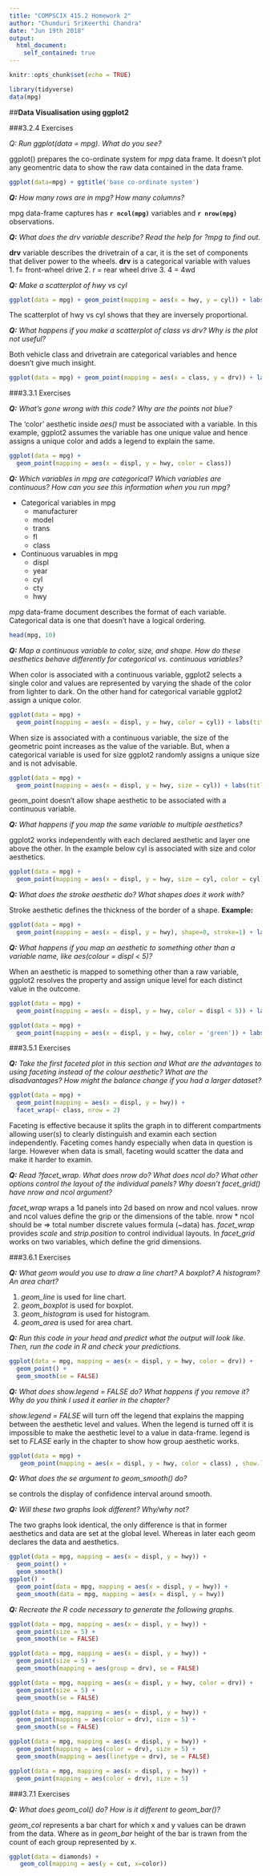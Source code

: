 ```yaml
---
title: "COMPSCIX 415.2 Homework 2"
author: "Chunduri SriKeerthi Chandra"
date: "Jun 19th 2018"
output: 
  html_document:
    self_contained: true
---
```


```r
knitr::opts_chunk$set(echo = TRUE)
```

```r
library(tidyverse)
data(mpg)
```

##**Data Visualisation using ggplot2**

###3.2.4 Exercises

*Q: Run ggplot(data = mpg). What do you see?*

ggplot() prepares the co-ordinate system for *mpg* data frame. It doesn't plot any geomentric data to show the raw data contained in the data frame.

```r
ggplot(data=mpg) + ggtitle('base co-ordinate system')
```

***Q:** How many rows are in mpg? How many columns?*

mpg data-frame  captures has **`r ncol(mpg)`** variables and **`r nrow(mpg)`** observations.

***Q:** What does the drv variable describe? Read the help for ?mpg to find out.*

**drv** variable describes the drivetrain of a car, it is the set of components that deliver power to the wheels. **drv** is a categorical variable with values  
1. f= front-wheel drive
2. r = rear wheel drive
3. 4 = 4wd

***Q:** Make a scatterplot of hwy vs cyl*

```r
ggplot(data = mpg) + geom_point(mapping = aes(x = hwy, y = cyl)) + labs(title = "Scatterplot of cyl vs hwy")
```

The scatterplot of hwy vs cyl shows that they are inversely proportional.

***Q:** What happens if you make a scatterplot of class vs drv? Why is the plot not useful?*

Both vehicle class and drivetrain are categorical variables and hence doesn't give much insight.

```r
ggplot(data = mpg) + geom_point(mapping = aes(x = class, y = drv)) + labs(title = "Scatterplot of class vs drv")
```

###3.3.1 Exercises

***Q:** What’s gone wrong with this code? Why are the points not blue?*

The 'color' aesthetic inside *aes()* must be associated with a variable. In this example, ggplot2 assumes the variable has one unique value and hence assigns a unique color and adds a legend to explain the same.

```r
ggplot(data = mpg) + 
  geom_point(mapping = aes(x = displ, y = hwy, color = class))
```

***Q:** Which variables in mpg are categorical? Which variables are continuous? How can you see this information when you run mpg?*

* Categorical variables in mpg  
    + manufacturer
    + model
    + trans
    + fl
    + class
* Continuous varuables in mpg  
    + displ
    + year
    + cyl
    + cty
    + hwy

*mpg* data-frame document describes the format of each variable. Categorical data is one that doesn't have a logical ordering.
```r
head(mpg, 10)
```

***Q:** Map a continuous variable to color, size, and shape. How do these aesthetics behave differently for categorical vs. continuous variables?*

When color is associated with a continuous variable, ggplot2 selects a single color and values are represented by varying the shade of the color from lighter to dark. On the other hand for categorical variable ggplot2 assign a unique color.

```r
ggplot(data = mpg) + 
  geom_point(mapping = aes(x = displ, y = hwy, color = cyl)) + labs(title = "Scatterplot with number of cylinders as color")
```

When size is associated with a continuous variable, the size of the geometric point increases as the value of the variable. But, when a categorical variable is used for size ggplot2 randomly assigns a unique size and is not advisable.
```r
ggplot(data = mpg) + 
  geom_point(mapping = aes(x = displ, y = hwy, size = cyl)) + labs(title = "Scatterplot with number of cylinders as size")
```

geom_point doesn't allow shape aesthetic to be associated with a continuous variable.

***Q:** What happens if you map the same variable to multiple aesthetics?*

ggplot2 works independently with each declared aesthetic and layer one above the other. In the example below cyl is associated with size and color aesthetics.
```r
ggplot(data = mpg) + 
  geom_point(mapping = aes(x = displ, y = hwy, size = cyl, color = cyl)) + labs(title = "Scatterplot with number of cylinders as size and color")
```

***Q:** What does the stroke aesthetic do? What shapes does it work with?*

Stroke aesthetic defines the thickness of the border of a shape.
**Example:**
```r
ggplot(data = mpg) + 
  geom_point(mapping = aes(x = displ, y = hwy), shape=0, stroke=1) + labs(title = "Scatterplot showing how stroke works")
```

***Q:** What happens if you map an aesthetic to something other than a variable name, like aes(colour = displ < 5)?*

When an aesthetic is mapped to something other than a raw variable, ggplot2 resolves the property and assign unique level for each distinct value in the outcome.
```r
ggplot(data = mpg) + 
  geom_point(mapping = aes(x = displ, y = hwy, color = displ < 5)) + labs(title = "Scatterplot with color mapped to an equation")
```

```r
ggplot(data = mpg) + 
  geom_point(mapping = aes(x = displ, y = hwy, color = 'green')) + labs(title = "Scatterplot with color mapped value. But, the display color is not green")
```

###3.5.1 Exercises

***Q:** Take the first faceted plot in this section and What are the advantages to using faceting instead of the colour aesthetic? What are the disadvantages? How might the balance change if you had a larger dataset?*

```r
ggplot(data = mpg) + 
  geom_point(mapping = aes(x = displ, y = hwy)) + 
  facet_wrap(~ class, nrow = 2)
```

Faceting is effective because it splits the graph in to different compartments allowing user(s) to clearly distinguish and examin each section independently. Faceting comes handy especially when data in question is large. However when data is small, faceting would scatter the data and make it harder to examin.

***Q:** Read ?facet_wrap. What does nrow do? What does ncol do? What other options control the layout of the individual panels? Why doesn’t facet_grid() have nrow and ncol argument?*

*facet_wrap* wraps a 1d panels into 2d based on nrow and ncol values. nrow and ncol values define the grip or the dimensions of the table. nrow \* ncol should be => total number discrete values formula (~data) has. *facet_wrap* provides *scale* and *strip.position* to control individual layouts. In *facet_grid*  works on two variables, which define the grid dimensions.

###3.6.1 Exercises

***Q:** What geom would you use to draw a line chart? A boxplot? A histogram? An area chart? *

1) *geom_line* is used for line chart.
2) *geom_boxplot* is used for boxplot.
3) *geom_histogram* is used for histogram.
4) *geom_area* is used for area chart.

***Q:** Run this code in your head and predict what the output will look like. Then, run the code in R and check your predictions.*

```r
ggplot(data = mpg, mapping = aes(x = displ, y = hwy, color = drv)) + 
  geom_point() + 
  geom_smooth(se = FALSE)
```

***Q:** What does show.legend = FALSE do? What happens if you remove it? Why do you think I used it earlier in the chapter?*

*show.legend = FALSE* will turn off the legend that explains the mapping between the aesthetic level and values. When the legend is turned off it is impossible to make the aesthetic level to a value in data-frame. legend is set to *FLASE* early in the chapter to show how group aesthetic works.

```r
ggplot(data = mpg) +
   geom_point(mapping = aes(x = displ, y = hwy, color = class) , show.legend = FALSE ) + labs(title = "Scatterplot with color mapped to class and legend turned off")
```

***Q:** What does the se argument to geom_smooth() do?*

se controls the display of confidence interval around smooth.

***Q:** Will these two graphs look different? Why/why not? *

The two graphs look identical, the only difference is that in former aesthetics and data are set at the global level. Whereas in later each geom declares the data and aesthetics.

```r
ggplot(data = mpg, mapping = aes(x = displ, y = hwy)) + 
  geom_point() + 
  geom_smooth()
ggplot() + 
  geom_point(data = mpg, mapping = aes(x = displ, y = hwy)) + 
  geom_smooth(data = mpg, mapping = aes(x = displ, y = hwy))
```

***Q:** Recreate the R code necessary to generate the following graphs. *

```r
ggplot(data = mpg, mapping = aes(x = displ, y = hwy)) + 
  geom_point(size = 5) + 
  geom_smooth(se = FALSE)
```

```r
ggplot(data = mpg, mapping = aes(x = displ, y = hwy)) + 
  geom_point(size = 5) + 
  geom_smooth(mapping = aes(group = drv), se = FALSE)
```

```r
ggplot(data = mpg, mapping = aes(x = displ, y = hwy, color = drv)) + 
  geom_point(size = 5) + 
  geom_smooth(se = FALSE)
```

```r
ggplot(data = mpg, mapping = aes(x = displ, y = hwy)) + 
  geom_point(mapping = aes(color = drv), size = 5) + 
  geom_smooth(se = FALSE)
```

```r
ggplot(data = mpg, mapping = aes(x = displ, y = hwy)) + 
  geom_point(mapping = aes(color = drv), size = 5) + 
  geom_smooth(mapping = aes(linetype = drv), se = FALSE)
```

```r
ggplot(data = mpg, mapping = aes(x = displ, y = hwy)) + 
  geom_point(mapping = aes(color = drv), size = 5)
```

###3.7.1 Exercises

***Q:** What does geom_col() do? How is it different to geom_bar()? *

*geom_col* represents a bar chart for which x and y values can be drawn from the data. Where as in *geom_bar* height of the bar is trawn from the count of each group represented by x.

```r
ggplot(data = diamonds) + 
   geom_col(mapping = aes(y = cut, x=color))
```

